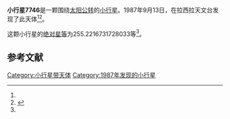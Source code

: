 {{Infobox planet
| bgcolour = #FFFFC0
| name = 7746
| symbol = 
| image = 
| caption = 
| discovery = yes
| discovery_ref = 
| discoverer = {{link-en|亨利·德波鸿诺|Henri Debehogne}}
| discovery_site = [[拉西拉天文台|拉西拉天文台]] 
| discovered = 1987年9月13日
| designations = yes
| mp_name = 
| named_after = 
| alt_names = 1987 RC1/ 1988 VU3
| mp_category = [[主带小行星|主带小行星]]
| orbit_ref = <ref name="a">[http://ssd.jpl.nasa.gov/sbdb.cgi?sstr=7746 7746] {{Wayback|url=http://ssd.jpl.nasa.gov/sbdb.cgi?sstr=7746 |date=20201124025341 }}，小行星數據庫瀏覽器（JPL Small-Body Database Browser）－[[美国国家航空航天局|美国国家航空航天局]]喷气推进实验室</ref>
| epoch = 2456400.5 (2013年4月18日更新)
| aphelion = {{convert|3.671305951454421|AU|km|3|abbr=on|lk=out}}
| perihelion = {{convert|2.697083555485432|AU|km|3|abbr=on}}
| semimajor = {{convert|3.184194753469927|AU|km|3|abbr=on}}
| eccentricity = 0.152977828
| period = 2075.381115 [[日|日]]<br />5.68[[儒略年|儒略年]]
| avg_speed = 
| inclination = 1.224705119860794
| asc_node = 35.88646116520788
| mean_anomaly = 
| arg_peri = 255.2216731728033
| satellites = 
| physical_characteristics = yes
| dimensions = 
| mass = 
| density = 
| surface_grav = 
| escape_velocity = 
| sidereal_day = 
| axial_tilt = 
| pole_ecliptic_lat = 
| pole_ecliptic_lon = 
| albedo = 
| temperatures= 
| temp_name1 = 
| mean_temp_1 = 
| max_temp_1 = 
| temp_name2 = 
| max_temp_2 = 
| spectral_type = 
| abs_magnitude = 255.2216731728033
}}

'''小行星7746'''是一颗围绕[[太阳|太阳]][[公转|公转]]的[[小行星|小行星]]。1987年9月13日，{{link-en|亨利·德波鸿诺|Henri Debehogne}}在拉西拉天文台发现了此天体<ref name="a" /><ref>{{cite news|title=小行星列表|url=http://cfa-www.harvard.edu/iau/lists/NumberedMPs.txt|accessdate=2013-07-08|newspaper=哈佛大学|archive-date=2008-05-17|archive-url=https://web.archive.org/web/20080517010638/http://cfa-www.harvard.edu/iau/lists/NumberedMPs.txt|dead-url=no}}</ref>。

这颗小行星的[[绝对星等|绝对星等]]为255.2216731728033等<ref name="a" />。

==参考文献==
{{reflist}}
{{Minor Planet Number|[[小行星7745|小行星7745]]|[[小行星7747|小行星7747]]}}

{{小天体}}

[[Category:小行星带天体|Category:小行星带天体]]
[[Category:1987年发现的小行星|Category:1987年发现的小行星]]

{{asteroid-stub}}